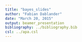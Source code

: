 ```yaml
---
title: "bayes_slides"
author: "Fabian Dablander"
date: "March 20, 2015"
output: beamer_presentation
bibliography: ../bibliography.bib
csl: ../apa.csl
---
```

